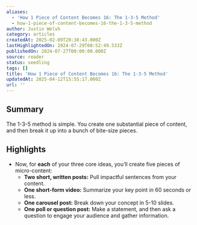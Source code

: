 ```yaml
---
aliases:
  - 'How 1 Piece of Content Becomes 16: The 1-3-5 Method'
  - how-1-piece-of-content-becomes-16-the-1-3-5-method
author: Justin Welsh
category: articles
createdAt: 2025-02-09T20:38:43.000Z
lastHighlightedOn: 2024-07-29T08:52:49.533Z
publishedOn: 2024-07-27T00:00:00.000Z
source: reader
status: seedling
tags: []
title: 'How 1 Piece of Content Becomes 16: The 1-3-5 Method'
updatedAt: 2025-04-12T15:55:17.000Z
url: ''
---
```

## Summary

The 1-3-5 method is simple. You create one substantial piece of content, and then break it up into a bunch of bite-size pieces.

## Highlights

- Now, for **each** of your three core ideas, you’ll create five pieces of micro-content:
  - **Two short, written posts:** Pull impactful sentences from your content.
  - **One short-form video:** Summarize your key point in 60 seconds or less.
  - **One carousel post:** Break down your concept in 5-10 slides.
  - **One poll or question post:** Make a statement, and then ask a question to engage your audience and gather information.
